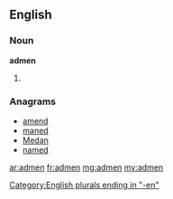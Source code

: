 ==English==

===Noun===
'''admen'''
# {{plural of|adman}}

===Anagrams===
* [[amend#English|amend]]
* [[maned#English|maned]]
* [[Medan#English|Medan]]
* [[named#English|named]]

[[Category:English plurals ending in "-en"]]

[[ar:admen]]
[[fr:admen]]
[[mg:admen]]
[[my:admen]]